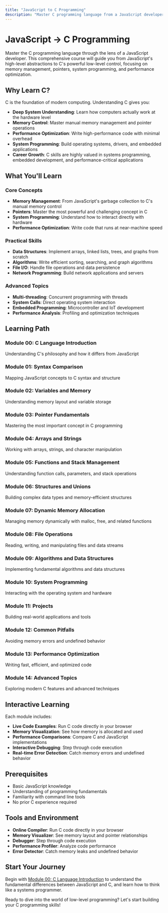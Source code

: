 ```yaml
---
title: "JavaScript to C Programming"
description: "Master C programming language from a JavaScript developer's perspective. Learn memory management, pointers, system programming, and low-level development."
---
```


# JavaScript → C Programming

Master the C programming language through the lens of a JavaScript developer. This comprehensive course will guide you from JavaScript's high-level abstractions to C's powerful low-level control, focusing on memory management, pointers, system programming, and performance optimization.

## Why Learn C?

C is the foundation of modern computing. Understanding C gives you:

- **Deep System Understanding**: Learn how computers actually work at the hardware level
- **Memory Control**: Master manual memory management and pointer operations
- **Performance Optimization**: Write high-performance code with minimal overhead
- **System Programming**: Build operating systems, drivers, and embedded applications
- **Career Growth**: C skills are highly valued in systems programming, embedded development, and performance-critical applications

## What You'll Learn

### Core Concepts
- **Memory Management**: From JavaScript's garbage collection to C's manual memory control
- **Pointers**: Master the most powerful and challenging concept in C
- **System Programming**: Understand how to interact directly with hardware
- **Performance Optimization**: Write code that runs at near-machine speed

### Practical Skills
- **Data Structures**: Implement arrays, linked lists, trees, and graphs from scratch
- **Algorithms**: Write efficient sorting, searching, and graph algorithms
- **File I/O**: Handle file operations and data persistence
- **Network Programming**: Build network applications and servers

### Advanced Topics
- **Multi-threading**: Concurrent programming with threads
- **System Calls**: Direct operating system interaction
- **Embedded Programming**: Microcontroller and IoT development
- **Performance Analysis**: Profiling and optimization techniques

## Learning Path

### Module 00: C Language Introduction
Understanding C's philosophy and how it differs from JavaScript

### Module 01: Syntax Comparison
Mapping JavaScript concepts to C syntax and structure

### Module 02: Variables and Memory
Understanding memory layout and variable storage

### Module 03: Pointer Fundamentals
Mastering the most important concept in C programming

### Module 04: Arrays and Strings
Working with arrays, strings, and character manipulation

### Module 05: Functions and Stack Management
Understanding function calls, parameters, and stack operations

### Module 06: Structures and Unions
Building complex data types and memory-efficient structures

### Module 07: Dynamic Memory Allocation
Managing memory dynamically with malloc, free, and related functions

### Module 08: File Operations
Reading, writing, and manipulating files and data streams

### Module 09: Algorithms and Data Structures
Implementing fundamental algorithms and data structures

### Module 10: System Programming
Interacting with the operating system and hardware

### Module 11: Projects
Building real-world applications and tools

### Module 12: Common Pitfalls
Avoiding memory errors and undefined behavior

### Module 13: Performance Optimization
Writing fast, efficient, and optimized code

### Module 14: Advanced Topics
Exploring modern C features and advanced techniques

## Interactive Learning

Each module includes:

- **Live Code Examples**: Run C code directly in your browser
- **Memory Visualization**: See how memory is allocated and used
- **Performance Comparisons**: Compare C and JavaScript implementations
- **Interactive Debugging**: Step through code execution
- **Real-time Error Detection**: Catch memory errors and undefined behavior

## Prerequisites

- Basic JavaScript knowledge
- Understanding of programming fundamentals
- Familiarity with command line tools
- No prior C experience required

## Tools and Environment

- **Online Compiler**: Run C code directly in your browser
- **Memory Visualizer**: See memory layout and pointer relationships
- **Debugger**: Step through code execution
- **Performance Profiler**: Analyze code performance
- **Error Detector**: Catch memory leaks and undefined behavior

## Start Your Journey

Begin with [Module 00: C Language Introduction](./js2c/module-00-c-introduction) to understand the fundamental differences between JavaScript and C, and learn how to think like a systems programmer.

Ready to dive into the world of low-level programming? Let's start building your C programming skills! 